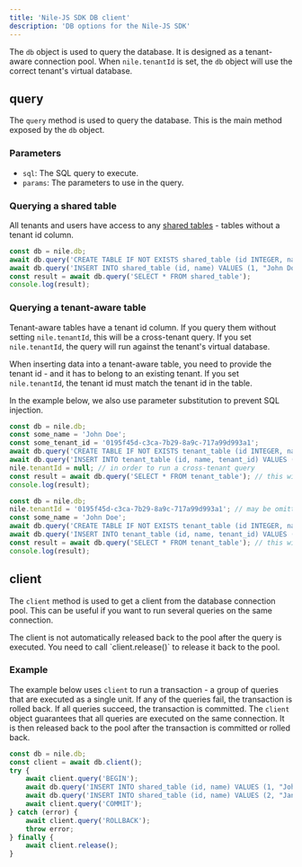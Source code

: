 ```yaml
---
title: 'Nile-JS SDK DB client'
description: 'DB options for the Nile-JS SDK'
---
```


The `db` object is used to query the database. It is designed as a tenant-aware connection pool. 
When `nile.tenantId` is set, the `db` object will use the correct tenant's virtual database.


## query

The `query` method is used to query the database. This is the main method exposed by the `db` object.

### Parameters

- `sql`: The SQL query to execute.
- `params`: The parameters to use in the query.

### Querying a shared table

All tenants and users have access to any [shared tables](/docs/tenant-virtualization/tenant-sharing) - tables without a tenant id column.

```ts
const db = nile.db;
await db.query('CREATE TABLE IF NOT EXISTS shared_table (id INTEGER, name TEXT)');
await db.query('INSERT INTO shared_table (id, name) VALUES (1, "John Doe")');
const result = await db.query('SELECT * FROM shared_table');
console.log(result);
```

### Querying a tenant-aware table

Tenant-aware tables have a tenant id column. 
If you query them without setting `nile.tenantId`, this will be a cross-tenant query.
If you set `nile.tenantId`, the query will run against the tenant's virtual database.

When inserting data into a tenant-aware table, you need to provide the tenant id - and it has to belong to an existing tenant.
If you set `nile.tenantId`, the tenant id must match the tenant id in the table.

In the example below, we also use parameter substitution to prevent SQL injection.

<CodeGroup>

```ts cross-tenant query
const db = nile.db;
const some_name = 'John Doe';
const some_tenant_id = '0195f45d-c3ca-7b29-8a9c-717a99d993a1';
await db.query('CREATE TABLE IF NOT EXISTS tenant_table (id INTEGER, name TEXT, tenant_id UUID)');
await db.query('INSERT INTO tenant_table (id, name, tenant_id) VALUES (1, $1, $2)', [some_name , some_tenant_id]);
nile.tenantId = null; // in order to run a cross-tenant query
const result = await db.query('SELECT * FROM tenant_table'); // this will return all rows from all tenants
console.log(result);
```

```ts tenant-aware query
const db = nile.db;
nile.tenantId = '0195f45d-c3ca-7b29-8a9c-717a99d993a1'; // may be omitted if already set
const some_name = 'John Doe';
await db.query('CREATE TABLE IF NOT EXISTS tenant_table (id INTEGER, name TEXT, tenant_id UUID)');
await db.query('INSERT INTO tenant_table (id, name, tenant_id) VALUES (1, $1, $2)', [some_name , nile.tenantId]);
const result = await db.query('SELECT * FROM tenant_table'); // this will only return rows where tenant_id matches the current tenant
console.log(result);
```
</CodeGroup>

## client

The `client` method is used to get a client from the database connection pool. This can be useful if you want to run several queries on the same connection.

<Warning>
The client is not automatically released back to the pool after the query is executed. You need to call `client.release()` to release it back to the pool.
</Warning>

### Example

The example below uses `client` to run a transaction - a group of queries that are executed as a single unit.
If any of the queries fail, the transaction is rolled back.
If all queries succeed, the transaction is committed.
The `client` object guarantees that all queries are executed on the same connection.
It is then released back to the pool after the transaction is committed or rolled back.

```ts
const db = nile.db;
const client = await db.client();
try {
    await client.query('BEGIN');
    await db.query('INSERT INTO shared_table (id, name) VALUES (1, "John Doe")');
    await db.query('INSERT INTO shared_table (id, name) VALUES (2, "Jane Doe")');
    await client.query('COMMIT');
} catch (error) {
    await client.query('ROLLBACK');
    throw error;
} finally {
    await client.release();
}
```
